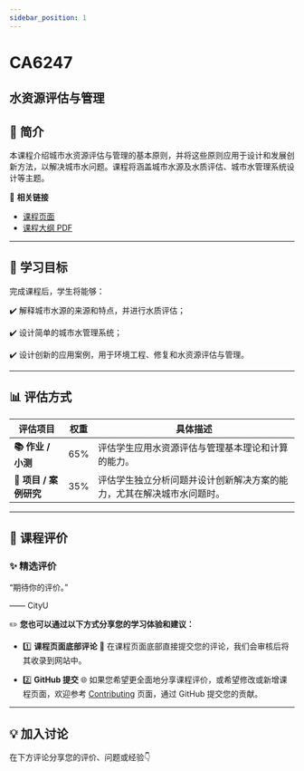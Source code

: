 ```yaml
---
sidebar_position: 1
---
```


# CA6247
## 水资源评估与管理

## **📘 简介**
本课程介绍城市水资源评估与管理的基本原则，并将这些原则应用于设计和发展创新方法，以解决城市水问题。课程将涵盖城市水源及水质评估、城市水管理系统设计等主题。

🔗 **相关链接**
- [课程页面](https://www.cityu.edu.hk/catalogue/pg/202425/course/CA6247.htm)
- [课程大纲 PDF](https://www.cityu.edu.hk/catalogue/pg/202425/course/CA6247.pdf)

---

## **🎯 学习目标**

完成课程后，学生将能够：

✔️ 解释城市水源的来源和特点，并进行水质评估；

✔️ 设计简单的城市水管理系统；

✔️ 设计创新的应用案例，用于环境工程、修复和水资源评估与管理。

---

## **📊 评估方式**

| **评估项目**          | **权重** | **具体描述**                                                                                       |
|----------------------|---------|---------------------------------------------------------------------------------------------------|
| **📚 作业 / 小测**    | 65%     | 评估学生应用水资源评估与管理基本理论和计算的能力。                                                  |
| **📝 项目 / 案例研究** | 35%     | 评估学生独立分析问题并设计创新解决方案的能力，尤其在解决城市水问题时。                                 |

---

## **💬 课程评价**

### ✨ **精选评价**
<div className={commentStyles.commentBox}>
    <p className={commentStyles.commentText}>
        “期待你的评价。”
    </p>
    <p className={commentStyles.commentAuthor}>—— CityU</p>
</div>

✏️ **您也可以通过以下方式分享您的学习体验和建议：**

- 1️⃣ **课程页面底部评论**
💬 在课程页面底部直接提交您的评论，我们会审核后将其收录到网站中。

- 2️⃣ **GitHub 提交**
🌐 如果您希望更全面地分享课程评价，或希望修改或新增课程页面，欢迎参考 [Contributing](/contributing) 页面，通过 GitHub 提交您的贡献。

---

## **💡 加入讨论**

在下方评论分享您的评价、问题或经验👇
<Utterances />